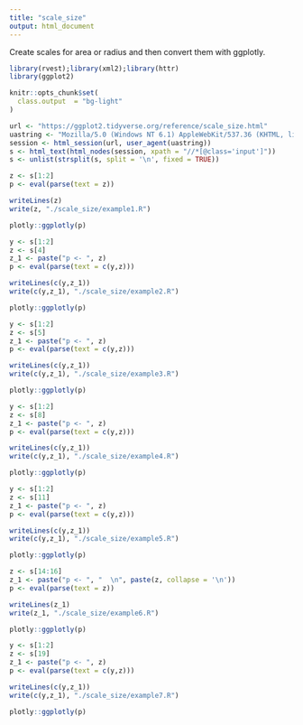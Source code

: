 ```yaml
---
title: "scale_size"
output: html_document
---
```


Create scales for area or radius and then convert them with ggplotly.

```r
library(rvest);library(xml2);library(httr)
library(ggplot2)

knitr::opts_chunk$set(
  class.output  = "bg-light"
)
```

```r
url <- "https://ggplot2.tidyverse.org/reference/scale_size.html"
uastring <- "Mozilla/5.0 (Windows NT 6.1) AppleWebKit/537.36 (KHTML, like Gecko) Chrome/88.0.4324.190 Safari/537.36"
session <- html_session(url, user_agent(uastring))
s <- html_text(html_nodes(session, xpath = "//*[@class='input']"))
s <- unlist(strsplit(s, split = '\n', fixed = TRUE))
```

```r
z <- s[1:2]
p <- eval(parse(text = z))
```

```r
writeLines(z)
write(z, "./scale_size/example1.R")
```

```r
plotly::ggplotly(p)
```

```r
y <- s[1:2]
z <- s[4]
z_1 <- paste("p <- ", z)
p <- eval(parse(text = c(y,z)))
```

```r
writeLines(c(y,z_1))
write(c(y,z_1), "./scale_size/example2.R")
```

```r
plotly::ggplotly(p)
```

```r
y <- s[1:2]
z <- s[5]
z_1 <- paste("p <- ", z)
p <- eval(parse(text = c(y,z)))
```

```r
writeLines(c(y,z_1))
write(c(y,z_1), "./scale_size/example3.R")
```

```r
plotly::ggplotly(p)
```

```r
y <- s[1:2]
z <- s[8]
z_1 <- paste("p <- ", z)
p <- eval(parse(text = c(y,z)))
```

```r
writeLines(c(y,z_1))
write(c(y,z_1), "./scale_size/example4.R")
```

```r
plotly::ggplotly(p)
```

```r
y <- s[1:2]
z <- s[11]
z_1 <- paste("p <- ", z)
p <- eval(parse(text = c(y,z)))
```

```r
writeLines(c(y,z_1))
write(c(y,z_1), "./scale_size/example5.R")
```

```r
plotly::ggplotly(p)
```

```r
z <- s[14:16]
z_1 <- paste("p <- ", "  \n", paste(z, collapse = '\n'))
p <- eval(parse(text = z))
```

```r
writeLines(z_1)
write(z_1, "./scale_size/example6.R")
```

```r
plotly::ggplotly(p)
```

```r
y <- s[1:2]
z <- s[19]
z_1 <- paste("p <- ", z)
p <- eval(parse(text = c(y,z)))
```

```r
writeLines(c(y,z_1))
write(c(y,z_1), "./scale_size/example7.R")
```

```r
plotly::ggplotly(p)
```

